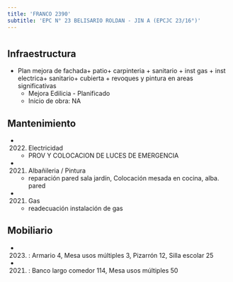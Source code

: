 ```yaml
---
title: 'FRANCO 2390'
subtitle: 'EPC N° 23 BELISARIO ROLDAN - JIN A (EPCJC 23/16°)'
---
```


#
## Infraestructura

* Plan mejora de  fachada+ patio+ carpinteria + sanitario + inst gas + inst electrica+ sanitario+ cubierta + revoques y pintura en areas significativas 
    + Mejora Edilicia - Planificado 
    + Inicio de obra: NA 






## Mantenimiento

*  (2022) Electricidad 
    + PROV Y COLOCACION DE LUCES DE EMERGENCIA

*  (2021) Albañileria / Pintura 
    + reparación pared sala jardín, Colocación mesada en cocina, alba. pared

*  (2021) Gas 
    + readecuación instalación de gas





## Mobiliario

*  (2023) : Armario 4, Mesa usos múltiples 3, Pizarrón 12, Silla escolar 25 

*  (2021) : Banco largo comedor 114, Mesa usos múltiples 50 



